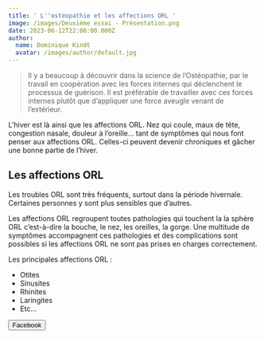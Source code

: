 ```yaml
---
title: ' L''ostéopathie et les affections ORL '
image: /images/Deuxième essai - Présentation.png
date: 2023-06-12T22:00:00.000Z
author:
  name: Dominique Kindt
  avatar: /images/author/default.jpg
---
```


<Blockquote name="W.G. Sutherland ,D.O. ">
  Il y a beaucoup à découvrir dans la science de l’Ostéopathie, par le travail en coopération avec les forces internes qui déclenchent le processus de guérison. Il est préférable de travailler avec ces forces internes plutôt que d’appliquer une force aveugle venant de l’extérieur.
</Blockquote>

L’hiver est là ainsi que les affections ORL. Nez qui coule, maux de tête,
congestion nasale, douleur à l’oreille… tant de symptômes qui nous font
penser aux affections ORL. Celles-ci peuvent devenir chroniques et
gâcher une bonne partie de l’hiver.

## Les affections ORL

Les troubles ORL sont très fréquents, surtout dans la période hivernale. Certaines personnes y sont plus sensibles que d’autres.

Les affections ORL regroupent toutes pathologies qui touchent la la
sphère ORL c’est-à-dire la bouche, le nez, les oreilles, la gorge. Une
multitude de symptômes accompagnent ces pathologies et des complications
sont possibles si les affections ORL ne sont pas prises en charges
correctement.

Les principales affections ORL :

* Otites&#x9;
* Sinusites
* Rhinites
* Laringites
* Etc…

<Button type="primary" rel="" href="https://www.facebook.com/OrlDentaireDraguignan">
  Facebook
</Button>

<Youtube title="ORL" id="syTP0B37sfQ" />
